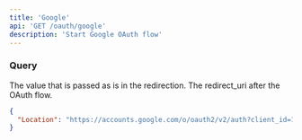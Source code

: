 ```yaml
---
title: 'Google'
api: 'GET /oauth/google'
description: 'Start Google OAuth flow'
---
```


### Query

<ParamField query="state" type="string">
  The value that is passed as is in the redirection.
</ParamField>

<ParamField query="redirect_uri" type="string">
  The redirect_uri after the OAuth flow.
</ParamField>

<ResponseExample>

```json 301: Moved Permanently
{
  "Location": "https://accounts.google.com/o/oauth2/v2/auth?client_id=196548732042-8q1inmcmrf8mp0jc4fdi9l9si5vnpgjb.apps.googleusercontent.com&redirect_uri=https%3A%2F%2Fapi.furo.one%2Foauth%2Fcallback%2Fd4e8ae6ddbc553c349a701f9e8d26a40&access_type=offline&response_type=code&state=google&scope=https%3A%2F%2Fwww.googleapis.com%2Fauth%2Fuserinfo.profile%20https%3A%2F%2Fwww.googleapis.com%2Fauth%2Fuserinfo.email"
}
```

</ResponseExample>
